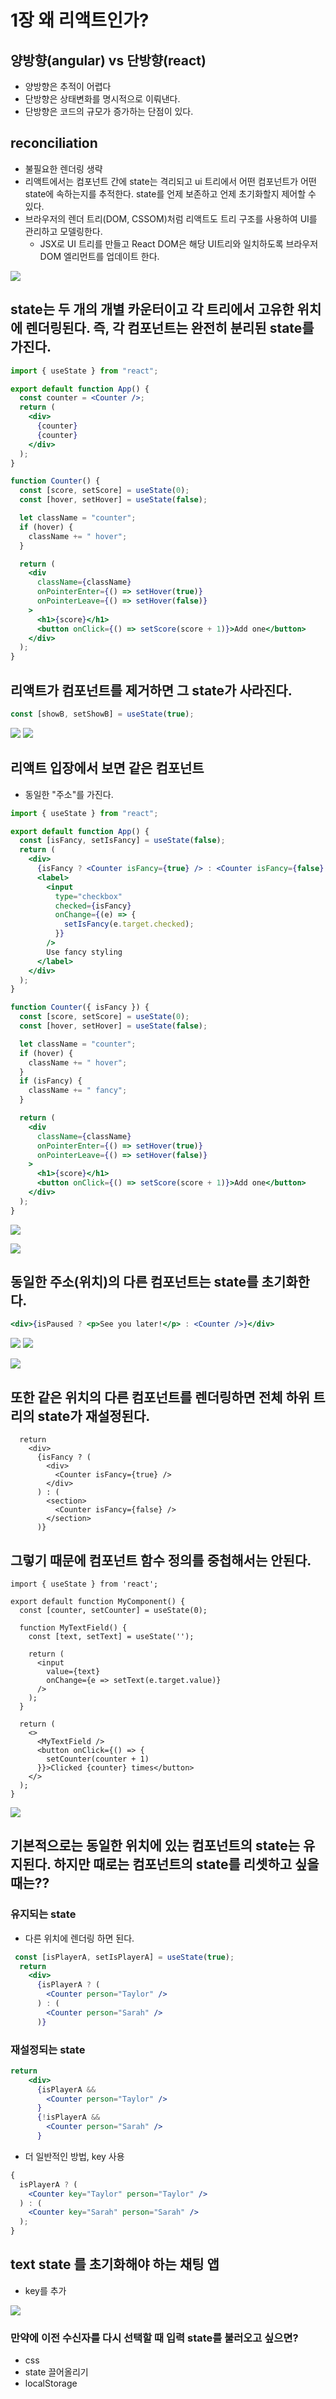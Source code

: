 # 1장 왜 리액트인가?

## 양방향(angular) vs 단방향(react)

- 양방향은 추적이 어렵다
- 단방향은 상태변화를 명시적으로 이뤄낸다.
- 단방향은 코드의 규모가 증가하는 단점이 있다.

## reconciliation

- 불필요한 렌더링 생략
- 리액트에서는 컴포넌트 간에 state는 격리되고 ui 트리에서 어떤 컴포넌트가 어떤 state에 속하는지를 추적한다. state를 언제 보존하고 언제 초기화할지 제어할 수 있다.
- 브라우저의 렌더 트리(DOM, CSSOM)처럼 리액트도 트리 구조를 사용하여 UI를 관리하고 모델링한다.
  - JSX로 UI 트리를 만들고 React DOM은 해당 UI트리와 일치하도록 브라우저 DOM 엘리먼트를 업데이트 한다.

![](https://velog.velcdn.com/images/ghwns1007/post/cf509d73-43cb-497d-acd8-e25a3c32b87b/image.png)

## state는 두 개의 개별 카운터이고 각 트리에서 고유한 위치에 렌더링된다. 즉, 각 컴포넌트는 완전히 분리된 state를 가진다.

```jsx
import { useState } from "react";

export default function App() {
  const counter = <Counter />;
  return (
    <div>
      {counter}
      {counter}
    </div>
  );
}

function Counter() {
  const [score, setScore] = useState(0);
  const [hover, setHover] = useState(false);

  let className = "counter";
  if (hover) {
    className += " hover";
  }

  return (
    <div
      className={className}
      onPointerEnter={() => setHover(true)}
      onPointerLeave={() => setHover(false)}
    >
      <h1>{score}</h1>
      <button onClick={() => setScore(score + 1)}>Add one</button>
    </div>
  );
}
```

## 리액트가 컴포넌트를 제거하면 그 state가 사라진다.

```js
const [showB, setShowB] = useState(true);
```

![](https://velog.velcdn.com/images/ghwns1007/post/e036af49-5e94-45a9-a6af-53f4f1d990cb/image.png)
![](https://velog.velcdn.com/images/ghwns1007/post/8295486b-5522-4d06-8d14-771f971cdbc8/image.png)

## 리액트 입장에서 보면 같은 컴포넌트

- 동일한 "주소"를 가진다.

```jsx
import { useState } from "react";

export default function App() {
  const [isFancy, setIsFancy] = useState(false);
  return (
    <div>
      {isFancy ? <Counter isFancy={true} /> : <Counter isFancy={false} />}
      <label>
        <input
          type="checkbox"
          checked={isFancy}
          onChange={(e) => {
            setIsFancy(e.target.checked);
          }}
        />
        Use fancy styling
      </label>
    </div>
  );
}

function Counter({ isFancy }) {
  const [score, setScore] = useState(0);
  const [hover, setHover] = useState(false);

  let className = "counter";
  if (hover) {
    className += " hover";
  }
  if (isFancy) {
    className += " fancy";
  }

  return (
    <div
      className={className}
      onPointerEnter={() => setHover(true)}
      onPointerLeave={() => setHover(false)}
    >
      <h1>{score}</h1>
      <button onClick={() => setScore(score + 1)}>Add one</button>
    </div>
  );
}
```

![](https://velog.velcdn.com/images/ghwns1007/post/310c5c90-5807-4d3d-ad99-00cc72514700/image.png)

![](https://velog.velcdn.com/images/ghwns1007/post/5ec849fe-419f-499a-883c-1bc32ab7033c/image.png)

## 동일한 주소(위치)의 다른 컴포넌트는 state를 초기화한다.

```jsx
<div>{isPaused ? <p>See you later!</p> : <Counter />}</div>
```

![](https://velog.velcdn.com/images/ghwns1007/post/058bd203-9e72-484d-8628-7e9ec5ffb3ee/image.png)
![](https://velog.velcdn.com/images/ghwns1007/post/974f9c4f-6275-4071-ba92-cd42b2158009/image.png)

![](https://velog.velcdn.com/images/ghwns1007/post/c4313517-984a-429f-94d6-b044868f0692/image.png)

## 또한 같은 위치의 다른 컴포넌트를 렌더링하면 전체 하위 트리의 state가 재설정된다.

```
  return
    <div>
      {isFancy ? (
        <div>
          <Counter isFancy={true} />
        </div>
      ) : (
        <section>
          <Counter isFancy={false} />
        </section>
      )}
```

## 그렇기 때문에 컴포넌트 함수 정의를 중첩해서는 안된다.

```
import { useState } from 'react';

export default function MyComponent() {
  const [counter, setCounter] = useState(0);

  function MyTextField() {
    const [text, setText] = useState('');

    return (
      <input
        value={text}
        onChange={e => setText(e.target.value)}
      />
    );
  }

  return (
    <>
      <MyTextField />
      <button onClick={() => {
        setCounter(counter + 1)
      }}>Clicked {counter} times</button>
    </>
  );
}

```

![](https://velog.velcdn.com/images/ghwns1007/post/cc9969b8-9b59-4c78-af63-33fe9a4c984f/image.png)

## 기본적으로는 동일한 위치에 있는 컴포넌트의 state는 유지된다. 하지만 때로는 컴포넌트의 state를 리셋하고 싶을 때는??

### 유지되는 state

- 다른 위치에 렌더링 하면 된다.

```jsx
 const [isPlayerA, setIsPlayerA] = useState(true);
  return
    <div>
      {isPlayerA ? (
        <Counter person="Taylor" />
      ) : (
        <Counter person="Sarah" />
      )}
```

### 재설정되는 state

```jsx
return
    <div>
      {isPlayerA &&
        <Counter person="Taylor" />
      }
      {!isPlayerA &&
        <Counter person="Sarah" />
      }
```

- 더 일반적인 방법, key 사용

```jsx
{
  isPlayerA ? (
    <Counter key="Taylor" person="Taylor" />
  ) : (
    <Counter key="Sarah" person="Sarah" />
  );
}
```

## text state 를 초기화해야 하는 채팅 앱

- key를 추가

![](https://velog.velcdn.com/images/ghwns1007/post/6afc4275-9d9e-452b-8e82-61af001a2714/image.png)

### 만약에 이전 수신자를 다시 선택할 때 입력 state를 불러오고 싶으면?

- css
- state 끌어올리기
- localStorage
